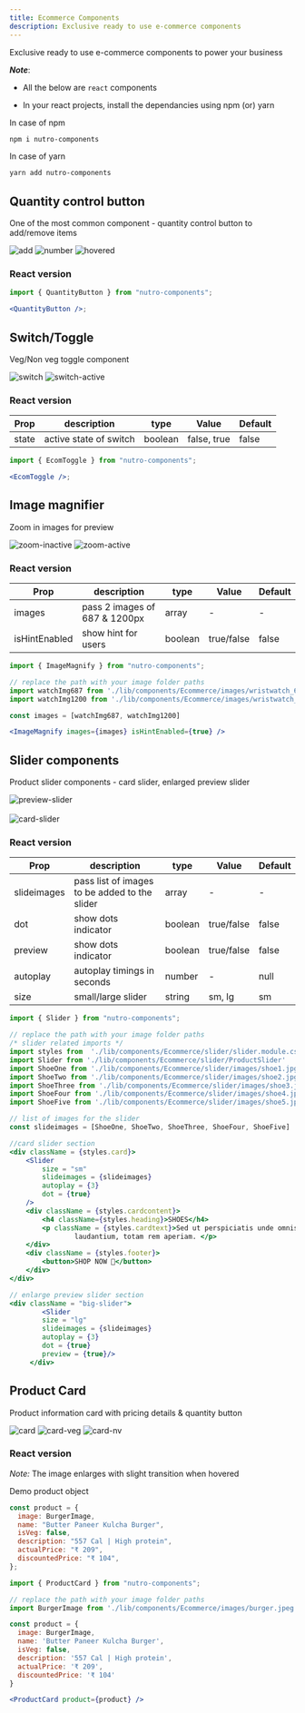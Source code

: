 ```yaml
---
title: Ecommerce Components
description: Exclusive ready to use e-commerce components
---
```


Exclusive ready to use e-commerce components to power your business

_**Note**_:

- All the below are `react` components

- In your react projects, install the dependancies using npm (or) yarn

In case of npm

```bash
npm i nutro-components
```

In case of yarn

```bash
yarn add nutro-components
```

## Quantity control button

One of the most common component - quantity control button to add/remove items

<img src="./images/ecommerce/add.png" alt="add" />
<img src="./images/ecommerce/number.png" alt="number" />
<img src="./images/ecommerce/hovered.png" alt="hovered" />


### React version

```jsx
import { QuantityButton } from "nutro-components";

<QuantityButton />;
```

## Switch/Toggle

Veg/Non veg toggle component

<img src="./images/ecommerce/switch.png" alt="switch" />
<img src="./images/ecommerce/switch-active.png" alt="switch-active" />


### React version

| Prop  | description            | type    | Value       | Default |
| ----- | ---------------------- | ------- | ----------- | ------- |
| state | active state of switch | boolean | false, true | false   |

```jsx
import { EcomToggle } from "nutro-components";

<EcomToggle />;
```

## Image magnifier

Zoom in images for preview

<img src="./images/ecommerce/watch.png" alt="zoom-inactive" />
<img src="./images/ecommerce/zoom.png" alt="zoom-active" />


### React version

| Prop          | description                   | type    | Value      | Default |
| ------------- | ----------------------------- | ------- | ---------- | ------- |
| images        | pass 2 images of 687 & 1200px | array   | -          | -       |
| isHintEnabled | show hint for users           | boolean | true/false | false   |

```jsx
import { ImageMagnify } from "nutro-components";

// replace the path with your image folder paths
import watchImg687 from './lib/components/Ecommerce/images/wristwatch_687.jpeg';
import watchImg1200 from './lib/components/Ecommerce/images/wristwatch_1200.jpeg';

const images = [watchImg687, watchImg1200]

<ImageMagnify images={images} isHintEnabled={true} />

```

## Slider components

Product slider components - card slider, enlarged preview slider

<img src="./images/ecommerce/preview-slider.png" alt="preview-slider" />
<br />
<br />
<img src="./images/ecommerce/card-slider.png" alt="card-slider" />


### React version

| Prop        | description                                   | type    | Value      | Default |
| ----------- | --------------------------------------------- | ------- | ---------- | ------- |
| slideimages | pass list of images to be added to the slider | array   | -          | -       |
| dot         | show dots indicator                           | boolean | true/false | false   |
| preview     | show dots indicator                           | boolean | true/false | false   |
| autoplay    | autoplay timings in seconds                   | number  | -          | null    |
| size        | small/large slider                            | string  | sm, lg     | sm      |

```jsx
import { Slider } from "nutro-components";

// replace the path with your image folder paths
/* slider related imports */
import styles from  './lib/components/Ecommerce/slider/slider.module.css'
import Slider from './lib/components/Ecommerce/slider/ProductSlider'
import ShoeOne from './lib/components/Ecommerce/slider/images/shoe1.jpg'
import ShoeTwo from './lib/components/Ecommerce/slider/images/shoe2.jpg'
import ShoeThree from './lib/components/Ecommerce/slider/images/shoe3.jpg'
import ShoeFour from './lib/components/Ecommerce/slider/images/shoe4.jpg'
import ShoeFive from './lib/components/Ecommerce/slider/images/shoe5.jpg'

// list of images for the slider
const slideimages = [ShoeOne, ShoeTwo, ShoeThree, ShoeFour, ShoeFive]

//card slider section
<div className = {styles.card}>
    <Slider
        size = "sm"
        slideimages = {slideimages}
        autoplay = {3}
        dot = {true}
    />
    <div className = {styles.cardcontent}>
        <h4 className={styles.heading}>SHOES</h4>
        <p className = {styles.cardtext}>Sed ut perspiciatis unde omnis iste natus sit voluptatem accusantium doloremque
                laudantium, totam rem aperiam. </p>
    </div>
    <div className = {styles.footer}>
        <button>SHOP NOW 🥾</button>
    </div>
</div>

// enlarge preview slider section
<div className = "big-slider">
        <Slider
        size = "lg"
        slideimages = {slideimages}
        autoplay = {3}
        dot = {true}
        preview = {true}/>
     </div>
```

## Product Card

Product information card with pricing details & quantity button

<img src="./images/ecommerce/card-default.png" alt="card" />
<img src="./images/ecommerce/card-veg.png" alt="card-veg" />
<img src="./images/ecommerce/card-nv.png" alt="card-nv" />


### React version

_Note:_ The image enlarges with slight transition when hovered

Demo product object

```js
const product = {
  image: BurgerImage,
  name: "Butter Paneer Kulcha Burger",
  isVeg: false,
  description: "557 Cal | High protein",
  actualPrice: "₹ 209",
  discountedPrice: "₹ 104",
};
```

```jsx
import { ProductCard } from "nutro-components";

// replace the path with your image folder paths
import BurgerImage from './lib/components/Ecommerce/images/burger.jpeg'

const product = {
  image: BurgerImage,
  name: 'Butter Paneer Kulcha Burger',
  isVeg: false,
  description: '557 Cal | High protein',
  actualPrice: '₹ 209',
  discountedPrice: '₹ 104'
}

<ProductCard product={product} />

```
